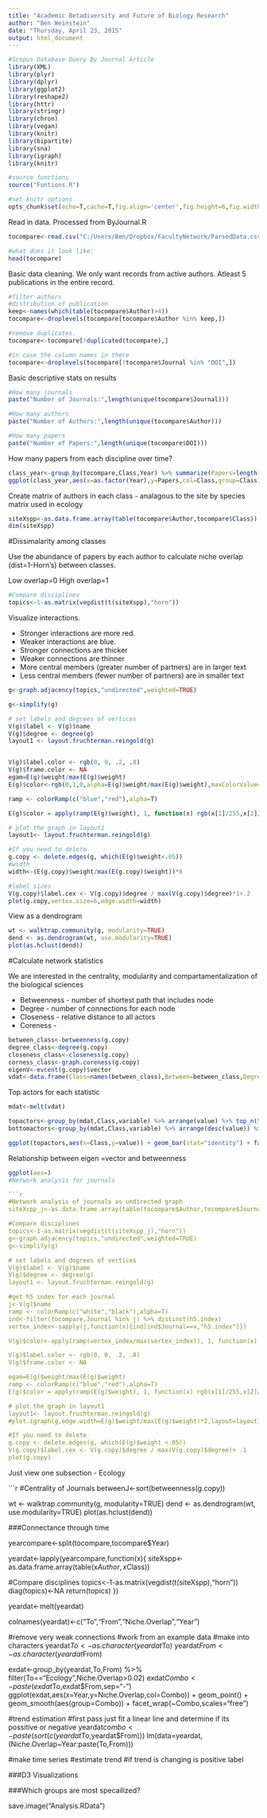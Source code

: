 ```yaml
---
title: "Academic Betadiversity and Future of Biology Research"
author: "Ben Weinstein"
date: "Thursday, April 23, 2015"
output: html_document
---
```



```r
#Scopus Database Query By Journal Article
library(XML)
library(plyr)
library(dplyr)
library(ggplot2)
library(reshape2)
library(httr)
library(stringr)
library(chron)
library(vegan)
library(knitr)
library(bipartite)
library(sna)
library(igraph)
library(knitr)
```


```r
#source functions
source("Funtions.R")

#set knitr options
opts_chunk$set(echo=T,cache=T,fig.align='center',fig.height=6,fig.width=7,)
```

Read in data. Processed from ByJournal.R
```r
tocompare<-read.csv("C:/Users/Ben/Dropbox/FacultyNetwork/ParsedData.csv")

#what does it look like:
head(tocompare)
```

Basic data cleaning. We only want records from active authors. Atleast 5 publications in the entire record.

```r
#filter authors
#distribution of publication
keep<-names(which(table(tocompare$Author)>4))
tocompare<-droplevels(tocompare[tocompare$Author %in% keep,])

#remove duplicates.
tocompare<-tocompare[!duplicated(tocompare),]

#in case the column names in there 
tocompare<-droplevels(tocompare[!tocompare$Journal %in% "DOI",])
```


Basic descriptive stats on results
```r
#How many journals
paste("Number of Journals:",length(unique(tocompare$Journal)))

#How many authors
paste("Number of Authors:",length(unique(tocompare$Author)))

#How many papers
paste("Number of Papers:",length(unique(tocompare$DOI)))

```

How many papers from each discipline over time?
```r
class_year<-group_by(tocompare,Class,Year) %>% summarize(Papers=length(unique(DOI)))
ggplot(class_year,aes(x=as.factor(Year),y=Papers,col=Class,group=Class)) + geom_line() + theme_bw() + facet_wrap(~Class,scale="free_y",ncol=4) + labs(x="Year")
```

Create matrix of authors in each class - analagous to the site by species matrix used in ecology

```r
siteXspp<-as.data.frame.array(table(tocompare$Author,tocompare$Class))
dim(siteXspp)
```

#Dissimalarity among classes

Use the abundance of papers by each author to calculate niche overlap (dist=1-Horn's) between classes. 

Low overlap=0
High overlap=1


```r
#Compare disciplines
topics<-1-as.matrix(vegdist(t(siteXspp),"horn"))
```

Visualize interactions.

  * Stronger interactions are more red.
  * Weaker interactions are blue.
  * Stronger connections are thicker
  * Weaker connections are thinner
  * More central members (greater number of partners) are in larger text
  * Less central members (fewer number of partners) are in smaller text
  
```r
g<-graph.adjacency(topics,"undirected",weighted=TRUE)

g<-simplify(g)

# set labels and degrees of vertices
V(g)$label <- V(g)$name
V(g)$degree <- degree(g)
layout1 <- layout.fruchterman.reingold(g)


V(g)$label.color <- rgb(0, 0, .2, .8)
V(g)$frame.color <- NA
egam=E(g)$weight/max(E(g)$weight)
E(g)$color<-rgb(0,1,0,alpha=E(g)$weight/max(E(g)$weight),maxColorValue=1)

ramp <- colorRamp(c("blue","red"),alpha=T)

E(g)$color = apply(ramp(E(g)$weight), 1, function(x) rgb(x[1]/255,x[2]/255,x[3]/255,alpha=T) )

# plot the graph in layout1
layout1<- layout.fruchterman.reingold(g)

#If you need to delete
g.copy <- delete.edges(g, which(E(g)$weight<.05))
#width
width<-(E(g.copy)$weight/max(E(g.copy)$weight))*8

#label sizes
V(g.copy)$label.cex <- V(g.copy)$degree / max(V(g.copy)$degree)*1+.2
plot(g.copy,vertex.size=6,edge.width=width)
```

View as a dendrogram

```r
wt <- walktrap.community(g, modularity=TRUE)
dend <- as.dendrogram(wt, use.modularity=TRUE)
plot(as.hclust(dend))
```

#Calculate network statistics

We are interested in the centrality, modularity and compartamentalization of the biological sciences

  * Betweenness - number of shortest path that includes node
  * Degree - number of connections for each node
  * Closeness - relative distance to all actors
  * Coreness - 
```r
between_class<-betweenness(g.copy)
degree_class<-degree(g.copy)
closeness_class<-closeness(g.copy)
corness_class<-graph.coreness(g.copy)
eigenV<-evcent(g.copy)$vector
vdat<-data.frame(Class=names(between_class),Between=between_class,Degree=degree_class,Closeness=closeness_class,Coreness=corness_class,Eigen=eigenV)
```

Top actors for each statistic
```r
mdat<-melt(vdat)

topactors<-group_by(mdat,Class,variable) %>% arrange(value) %>% top_n(5)
bottomactors<-group_by(mdat,Class,variable) %>% arrange(desc(value)) %>% top_n(5)

```

```r
ggplot(topactors,aes(x=Class,y=value)) + geom_bar(stat="identity") + facet_wrap(~variable,scale="free",ncol=1)
```

Relationship between eigen =vector and betweenness
```r
ggplot(aes=)
#Network analysis for journals

```r
#Network analysis of journals as undirected graph
siteXspp_j<-as.data.frame.array(table(tocompare$Author,tocompare$Journal))

#Compare disciplines
topics<-1-as.matrix(vegdist(t(siteXspp_j),"horn"))
g<-graph.adjacency(topics,"undirected",weighted=TRUE)
g<-simplify(g)

# set labels and degrees of vertices
V(g)$label <- V(g)$name
V(g)$degree <- degree(g)
layout1 <- layout.fruchterman.reingold(g)

#get h5 index for each journal
j<-V(g)$name
ramp <- colorRamp(c("white","black"),alpha=T)
ind<-filter(tocompare,Journal %in% j) %>% distinct(h5.index)
vertex_index<-sapply(j,function(x){ind[ind$Journal==x,"h5.index"]})

V(g)$color<-apply(ramp(vertex_index/max(vertex_index)), 1, function(x) rgb(x[1]/255,x[2]/255,x[3]/255,alpha=T) )

V(g)$label.color <- rgb(0, 0, .2, .8)
V(g)$frame.color <- NA

egam=E(g)$weight/max(E(g)$weight)
ramp <- colorRamp(c("blue","red"),alpha=T)
E(g)$color = apply(ramp(E(g)$weight), 1, function(x) rgb(x[1]/255,x[2]/255,x[3]/255,alpha=T) )

# plot the graph in layout1
layout1<- layout.fruchterman.reingold(g)
#plot.igraph(g,edge.width=E(g)$weight/max(E(g)$weight)*2,layout=layout1)

#If you need to delete
g.copy <- delete.edges(g, which(E(g)$weight <.05))
V(g.copy)$label.cex <- V(g.copy)$degree / max(V(g.copy)$degree)+ .1
plot(g.copy)
```

Just view one subsection - Ecology

```r
#Centrality of Journals
betweenJ<-sort(betweenness(g.copy))

wt <- walktrap.community(g, modularity=TRUE)
dend <- as.dendrogram(wt, use.modularity=TRUE)
plot(as.hclust(dend))

###Connectance through time

yearcompare<-split(tocompare,tocompare$Year)

yeardat<-lapply(yearcompare,function(x){
  siteXspp<-as.data.frame.array(table(x$Author,x$Class))
  
  #Compare disciplines
  topics<-1-as.matrix(vegdist(t(siteXspp),"horn"))
  diag(topics)<-NA
  return(topics)
})

yeardat<-melt(yeardat)

colnames(yeardat)<-c("To","From","Niche.Overlap","Year")

#remove very weak connections
#work from an example data
#make into characters
yeardat$To<-as.character(yeardat$To)
yeardat$From<-as.character(yeardat$From)

exdat<-group_by(yeardat,To,From) %>% filter(To=="Ecology",Niche.Overlap>0.02)
exdat$Combo<-paste(exdat$To,exdat$From,sep="-")
ggplot(exdat,aes(x=Year,y=Niche.Overlap,col=Combo)) + geom_point() + geom_smooth(aes(group=Combo)) + facet_wrap(~Combo,scales="free")

#trend estimation
#first pass just fit a linear line and determine if its possitive or negative
yeardat$combo<-paste(sort(c(yeardat$To,yeardat$From)))
lm(data=yeardat,(Niche.Overlap~Year:paste(To,From)))

#make time series
#estimate trend
#if trend is changing is positive label

###D3 Visualizations

###Which groups are most specailized?


save.image("Analysis.RData")
